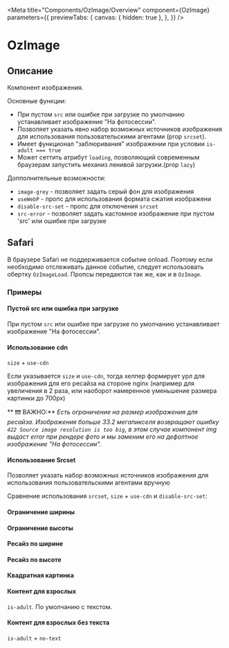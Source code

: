 
<Meta title="Components/OzImage/Overview"
      component={OzImage}
      parameters={{
        previewTabs: {
          canvas: { hidden: true },
        },
      }}
/>

# OzImage

## Описание

Компонент изображения.

Основные функции:

- При пустом `src` или ошибке при загрузке по умолчанию устанавливает изображение "На фотосессии".
- Позволяет указать явно набор возможных источников изображения для использования пользовательскими агентами (prop `srcset`).
- Имеет функционал "заблюривания" изображении при условии `is-adult === true`
- Может сеттить атрибут `loading`, позволяющий современным браузерам запустить механиз ленивой загрузки.(prop `lazy`)

Допполнительные возможности:

- `image-grey` - позволяет задать серый фон для изображения
- `useWebP` - пропс для использования формата сжатия изображени
- `disable-src-set` - пропс для отключения `srcset`
- `src-error` - позволяет задать кастомное изображение при пустом 'src' или ошибке при загрузке

## Safari

В браузере Safari не поддерживается событие onload.
Поэтому если необходимо отслеживать данное событие, следует использовать обертку `OzImageLoad`.
Пропсы передаются так же, как и в `OzImage`.

### Примеры

#### Пустой src или ошибка при загрузке

При пустом `src` или ошибке при загрузке по умолчанию устанавливает изображение "На фотосессии".

<Canvas>
  <Story id="components-ozimage-stories--empty"/>
</Canvas>

#### Использование cdn

`size` + `use-cdn`

Если указывается `size` и `use-cdn`,
тогда хелпер формирует урл для изображения для его ресайза на стороне nginx (например для увеличения в 2 раза, или наоборот намеренное уменьшение размера картинки до 700px)

<Canvas>
  <Story id="components-ozimage-stories--use-cdn"/>
</Canvas>

** ❗❗❗ ВАЖНО:** *Есть ограничение на размер изображения для ресайза.*
*Изображения больше 33.2 мегапикселя возвращают ошибку `422 Source image resolution is too big`, в этом случае компонент img выдаст error при рендере фото и мы заменим его
на дефолтное изображение "На фотосессии".*

#### Использование Srcset

Позволяет указать набор возможных источников изображения для использования пользовательскими агентами вручную

Сравнение использования `srcset`, `size` + `use-cdn` и `disable-src-set`:

<Canvas>
  <Story id="components-ozimage-stories--srcset"/>
  <Story id="components-ozimage-stories--use-cdn-like-srcset"/>
  <Story id="components-ozimage-stories--disable-src-set"/>
</Canvas>

#### Ограничение ширины

<Canvas>
  <Story id="components-ozimage-stories--max-width"/>
</Canvas>

#### Ограничение высоты

<Canvas>
  <Story id="components-ozimage-stories--max-height"/>
</Canvas>

#### Ресайз по ширине

<Canvas>
  <Story id="components-ozimage-stories--scale-by-width"/>
</Canvas>

#### Ресайз по высоте

<Canvas>
  <Story id="components-ozimage-stories--scale-by-height"/>
</Canvas>



#### Квадратная картинка

<Canvas>
  <Story id="components-ozimage-stories--is-square"/>
</Canvas>

#### Контент для взрослых

`is-adult`. По умолчанию с текстом.

<Canvas>
  <Story id="components-ozimage-stories--is-adult"/>
</Canvas>

#### Контент для взрослых без текста

`is-adult` + `no-text`

<Canvas>
  <Story id="components-ozimage-stories--is-adult-no-text"/>
</Canvas>
